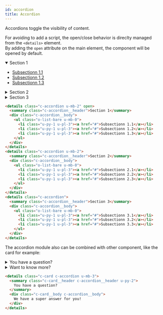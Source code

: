 ```yaml
---
id: accordion
title: Accordion
---
```



<Version
  version="1.0.0"
  source="glsass-components/_components.accordion.scss"
/>


Accordions toggle the visibility of content.

For avoiding to add a script, the open/close behavior is direclty managed from
the `<details>` element.<br/> By adding the `open` attribute on the main
element, the component will be opened by default.

<Example>
  <details className="c-accordion u-mb-2" open>
    <summary className="c-accordion__header">Section 1</summary>
    <div className="c-accordion__body">
      <ul className="o-list-bare u-mb-0">
        <li className="u-py-1 u-pl-3">
          <a href="#">Subsectionn 1.1</a>
        </li>
        <li className="u-py-1 u-pl-3">
          <a href="#">Subsectionn 1.2</a>
        </li>
        <li className="u-py-1 u-pl-3">
          <a href="#">Subsectionn 1.3</a>
        </li>
      </ul>
    </div>
  </details>
  <details className="c-accordion u-mb-2">
    <summary className="c-accordion__header">Section 2</summary>
    <div className="c-accordion__body">
      <ul className="o-list-bare u-mb-0">
        <li className="u-py-1 u-pl-3">
          <a href="#">Subsectionn 2.1</a>
        </li>
        <li className="u-py-1 u-pl-3">
          <a href="#">Subsectionn 2.2</a>
        </li>
        <li className="u-py-1 u-pl-3">
          <a href="#">Subsectionn 2.3</a>
        </li>
      </ul>
    </div>
  </details>
  <details className="c-accordion">
    <summary className="c-accordion__header">Section 3</summary>
    <div className="c-accordion__body">
      <ul className="o-list-bare u-mb-0">
        <li className="u-py-1 u-pl-3">
          <a href="#">Subsectionn 3.1</a>
        </li>
        <li className="u-py-1 u-pl-3">
          <a href="#">Subsectionn 3.2</a>
        </li>
        <li className="u-py-1 u-pl-3">
          <a href="#">Subsectionn 3.3</a>
        </li>
      </ul>
    </div>
  </details>
</Example>

```html
<details class="c-accordion u-mb-2" open>
  <summary class="c-accordion__header">Section 1</summary>
  <div class="c-accordion__body">
    <ul class="o-list-bare u-mb-0">
      <li class="u-py-1 u-pl-3"><a href="#">Subsectionn 1.1</a></li>
      <li class="u-py-1 u-pl-3"><a href="#">Subsectionn 1.2</a></li>
      <li class="u-py-1 u-pl-3"><a href="#">Subsectionn 1.3</a></li>
    </ul>
  </div>
</details>
<details class="c-accordion u-mb-2">
  <summary class="c-accordion__header">Section 2</summary>
  <div class="c-accordion__body">
    <ul class="o-list-bare u-mb-0">
      <li class="u-py-1 u-pl-3"><a href="#">Subsectionn 2.1</a></li>
      <li class="u-py-1 u-pl-3"><a href="#">Subsectionn 2.2</a></li>
      <li class="u-py-1 u-pl-3"><a href="#">Subsectionn 2.3</a></li>
    </ul>
  </div>
</details>
<details class="c-accordion">
  <summary class="c-accordion__header">Section 3</summary>
  <div class="c-accordion__body">
    <ul class="o-list-bare u-mb-0">
      <li class="u-py-1 u-pl-3"><a href="#">Subsectionn 3.1</a></li>
      <li class="u-py-1 u-pl-3"><a href="#">Subsectionn 3.2</a></li>
      <li class="u-py-1 u-pl-3"><a href="#">Subsectionn 3.3</a></li>
    </ul>
  </div>
</details>
```

The accordion module also can be combined with other component, like the card
for example:

<Example>
  <details className="c-card c-accordion u-mb-3">
    <summary className="c-card__header c-accordion__header u-py-2">
      You have a question?
    </summary>
    <div className="c-card__body c-accordion__body">
      We have a super answer for you!
    </div>
  </details>
  <details className="c-card c-accordion">
    <summary className="c-card__header c-accordion__header u-py-2">
      Want to know more?
    </summary>
    <div className="c-card__body c-accordion__body">
      Install the package and try by yourself 😉
    </div>
  </details>
</Example>

```html
<details class="c-card c-accordion u-mb-3">
  <summary class="c-card__header c-accordion__header u-py-2">
    You have a question?
  </summary>
  <div class="c-card__body c-accordion__body">
    We have a super answer for you!
  </div>
</details>
```
